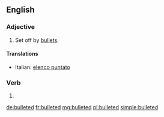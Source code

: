 ==English==

===Adjective===
{{en-adj|-}}

# {{context|of [[text]]|lang=en}} Set off by [[bullet]]s.

====Translations====
* Italian:  [[elenco puntato]]

===Verb===
{{head|en|verb form}}

# {{en-past of|bullet}}

[[de:bulleted]]
[[fr:bulleted]]
[[mg:bulleted]]
[[pl:bulleted]]
[[simple:bulleted]]